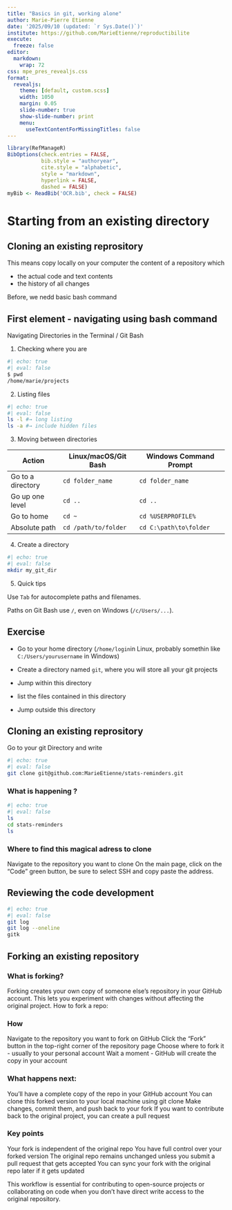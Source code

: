 ```yaml
---
title: "Basics in git, working alone"
author: Marie-Pierre Etienne
date: '2025/09/10 (updated: `r Sys.Date()`)'
institute: https://github.com/MarieEtienne/reproductibilite
execute: 
  freeze: false
editor: 
  markdown: 
    wrap: 72
css: mpe_pres_revealjs.css
format:
  revealjs: 
    theme: [default, custom.scss]
    width: 1050
    margin: 0.05
    slide-number: true
    show-slide-number: print
    menu:
      useTextContentForMissingTitles: false
---
```




```r
library(RefManageR)
BibOptions(check.entries = FALSE,
           bib.style = "authoryear",
           cite.style = "alphabetic",
           style = "markdown",
           hyperlink = FALSE,
           dashed = FALSE)
myBib <- ReadBib('OCR.bib', check = FALSE)
```




# Starting from an existing directory

## Cloning an existing reprository 

This means copy locally on your computer the content of a repository which 

* the actual code and text contents
* the history of all changes

Before, we nedd basic bash command

## First element - navigating using bash command 

Navigating Directories in the Terminal / Git Bash

1. Checking where you are

```bash
#| echo: true
#| eval: false
$ pwd
/home/marie/projects
```


2. Listing files

```bash
#| echo: true
#| eval: false
ls -l #→ long listing
ls -a #→ include hidden files
```


3. Moving between directories

| Action            | Linux/macOS/Git Bash | Windows Command Prompt |
| ----------------- | -------------------- | ---------------------- |
| Go to a directory | `cd folder_name`     | `cd folder_name`       |
| Go up one level   | `cd ..`              | `cd ..`                |
| Go to home        | `cd ~`               | `cd %USERPROFILE%`     |
| Absolute path     | `cd /path/to/folder` | `cd C:\path\to\folder` |

4. Create a directory 

```bash
#| echo: true
#| eval: false
mkdir my_git_dir
```

5. Quick tips

Use `Tab` for autocomplete paths and filenames.

Paths on Git Bash use `/`, even on Windows (`/c/Users/...`).

## Exercise

* Go to your home directory (`/home/login`in Linux, probably somethin like `C:/Users/yourusername` in Windows)

* Create a directory named `git`, where you will store all your git projects

* Jump within this directory

* list the files contained in this directory

* Jump  outside this directory

## Cloning an existing reprository 

Go to your git Directory and write

```bash
#| echo: true
#| eval: false
git clone git@github.com:MarieEtienne/stats-reminders.git
```

### What is happening ?

```bash
#| echo: true
#| eval: false
ls
cd stats-reminders
ls
```

### Where to find this magical adress to clone

Navigate to the repository you want to clone
On the main page, click on the "Code" green button, be sure to select SSH and copy paste the address.


## Reviewing the code development


```bash
#| echo: true
#| eval: false
git log
git log --oneline
gitk
```

## Forking an existing repository

### What is forking?
Forking creates your own copy of someone else's repository in your GitHub account. This lets you experiment with changes without affecting the original project.
How to fork a repo:

### How 
Navigate to the repository you want to fork on GitHub
Click the "Fork" button in the top-right corner of the repository page
Choose where to fork it - usually to your personal account
Wait a moment - GitHub will create the copy in your account

### What happens next:
You'll have a complete copy of the repo in your GitHub account
You can clone this forked version to your local machine using git clone
Make changes, commit them, and push back to your fork
If you want to contribute back to the original project, you can create a pull request

### Key points
Your fork is independent of the original repo
You have full control over your forked version
The original repo remains unchanged unless you submit a pull request that gets accepted
You can sync your fork with the original repo later if it gets updated

This workflow is essential for contributing to open-source projects or collaborating on code when you don't have direct write access to the original repository.
